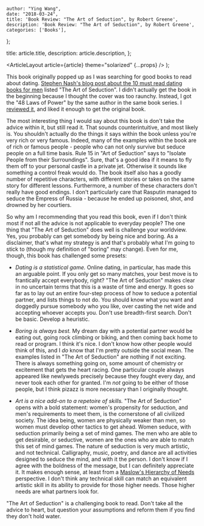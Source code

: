 
    author: "Ying Wang",
    date: "2018-03-24",
    title: 'Book Review: "The Art of Seduction", by Robert Greene',
    description: 'Book Review: "The Art of Seduction", by Robert Greene',
    categories: ['Books'],
};

  title: article.title,
  description: article.description,
};

  <ArticleLayout article={article} theme="solarized" {...props} />
);

This book originally popped up as I was searching for good books to read about dating. [Stephen Nash's blog post about the 10 must read dating books for men](http://lifestyle-arts.com/the-10-must-read-books-for-men/) listed "The Art of Seduction". I didn't actually get the book in the beginning because I thought the cover was too raunchy. Instead, I got the "48 Laws of Power" by the same author in the same book series. I [reviewed it](/posts/2017/12/29/laws_of_power), and liked it enough to get the original book.

The most interesting thing I would say about this book is don't take the advice within it, but still read it. That sounds counterintuitive, and most likely is. You shouldn't actually do the things it says within the book unless you're very rich or very famous. Indeed, many of the examples within the book are of rich or famous people - people who can not only survive but seduce people on a full time basis. Rule 15 in "Art of Seduction" says to "Isolate People from their Surroundings". Sure, that's a good idea if it means to fly them off to your personal castle in a private jet. Otherwise it sounds like something a control freak would do. The book itself also has a goodly number of repetitive characters, with different stories or takes on the same story for different lessons. Furthermore, a number of these characters don't really have good endings. I don't particularly care that Rasputin managed to seduce the Empress of Russia - because he ended up poisoned, shot, and drowned by her courtiers.

So why am I recommending that you read this book, even if I don't think most if not all the advice is not applicable to everyday people? The one thing that "The Art of Seduction" does well is challenge your worldview. Yes, you probably can get somebody by being nice and boring. As a disclaimer, that's what my strategy is and that's probably what I'm going to stick to (though my definition of "boring" may change). Even for me, though, this book has challenged some presets:

- _Dating is a statistical game._ Online dating, in particular, has made this an arguable point. If you only get so many matches, your best move is to frantically accept everybody, right? "The Art of Seduction" makes clear in no uncertain terms that this is a waste of time and energy. It goes so far as to lay out an entire four-step process of how to seduce a potential partner, and lists things to not do. You should know what you want and doggedly pursue somebody who you like, over casting the net wide and accepting whoever accepts you. Don't use breadth-first search. Don't be basic. Develop a heuristic.

- _Boring is always best._ My dream day with a potential partner would be eating out, going rock climbing or biking, and then coming back home to read or program. I think it's nice. I don't know how other people would think of this, and I _do_ know that I'm pretty outside the social mean. The examples listed in "The Art of Seduction" are nothing if not exciting. There is always something going on, some amount of chemistry or excitement that gets the heart racing. One particular couple always appeared like newlyweds precisely because they fought every day, and never took each other for granted. I'm _not_ going to be either of those people, but I think pizazz is more necessary than I originally thought.

- _Art is a nice add-on to a repetoire of skills._ "The Art of Seduction" opens with a bold statement: women's propensity for seduction, and men's requirements to meet them, is the cornerstone of all civilized society. The idea being, women are physically weaker than men, so women must develop other tactics to get ahead. Women seduce, with seduction primarily being a set of mind games. The men who are able to get desirable, or seductive, women are the ones who are able to match this set of mind games. The nature of seduction is very much artistic, and not technical. Calligraphy, music, poetry, and dance are all activities designed to seduce the mind, and with it the person. I don't know if I agree with the boldness of the message, but I can definitely appreciate it. It makes enough sense, at least from a [Maslow's Hierarchy of Needs](https://en.wikipedia.org/wiki/Maslow%27s_hierarchy_of_needs) perspective. I don't think any technical skill can match an equivalent artistic skill in its ability to provide for those higher needs. Those higher needs are what partners look for.

"The Art of Seduction" is a challenging book to read. Don't take all the advice to heart, but question your assumptions and reform them if you find they don't hold water.
